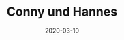 ---
title: Conny und Hannes
date: 2020-03-10
image: /images/hochzeitsblog/black/black22.jpg
width: 2000
height: 2000
category: Black
couple_category: 
weight: 7202
---